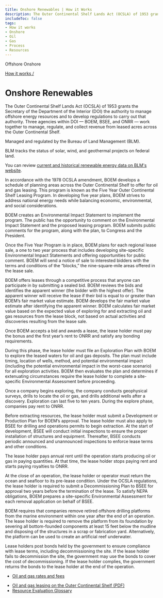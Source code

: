 ```yaml
---
title: Onshore Renewables | How it Works
description: The Outer Continental Shelf Lands Act (OCSLA) of 1953 grants the Secretary of the Department of the Interior (DOI) the authority to manage offshore energy resources and to develop regulations to carry out that authority. Three agencies within DOI — BOEM, BSEE, and ONRR — work together to manage, regulate, and collect revenue from leased acres across the Outer Continental Shelf.
includeToc: false
tags:
- How it works
- Onshore
- Oil
- Gas
- Process
- Resources
---
```


<PageTabs>
  <PageTab alt={'Navigate to Offshore Renewables'} to={'/how-it-works/offshore-renewables/'}>
    Offshore
  </PageTab>
  <PageTab>
    Onshore
  </PageTab>
</PageTabs>

<Box bgcolor='primary.main'>
<Container maxWidth="lg">
<Grid container alignItems='center'>
<Grid item xs={12} sm={8}>
<Box p={3} pl={0}>

[How it works /](/how-it-works/)

# Onshore Renewables

The Outer Continental Shelf Lands Act (OCSLA) of 1953 grants the Secretary of the Department of the Interior (DOI) the authority to manage offshore energy resources and to develop regulations to carry out that authority. Three agencies within DOI — <GlossaryTerm>BOEM</GlossaryTerm>, <GlossaryTerm>BSEE</GlossaryTerm>, and <GlossaryTerm>ONRR</GlossaryTerm> — work together to manage, regulate, and collect revenue from leased acres across the <GlossaryTerm>Outer Continental Shelf</GlossaryTerm>.

</Box>
</Grid>
<Grid container xs={12} sm={4} >
<Box p={3} border={4} borderTop={0} borderBottom={0} borderColor='white'>
<Grid container xs={12}>
<Grid item xs={8}>

Managed and regulated by the Bureau of Land Management (BLM).

</Grid>
<Grid item xs={4}>
<Box p={4}><BlmLogoImg></BlmLogoImg></Box>
</Grid>

</Grid>
</Box>
</Grid>
</Grid>

</Container>
</Box>

<OnshoreRenewablesBackground>

<Grid container spacing={2} alignItems='flex-start'>
<Grid item xs={12} sm={4}>
<Box p={9} m={9}  display={{ xs: 'none', sm: 'block' }}/>
<Box p={8} display={{ xs: 'block', sm: 'none' }}/>
<DidYouKnowCard>

BLM tracks the status of solar, wind, and geothermal projects on federal land.

<CollapsibleContent>

You can review [current and historical renewable energy data on BLM's website](https://www.blm.gov/programs/energy-and-minerals/renewable-energy).

</CollapsibleContent>
</DidYouKnowCard>
</Grid>
<Grid item xs={12} sm={1}>
</Grid>
<Grid item xs={12} sm={7}>
<Box mt={5}>
<ProcessCard step={1} name={'Plan'}>

In accordance with the 1978 OCSLA amendment, BOEM develops a schedule of planning areas across the Outer Continental Shelf to offer for oil and gas leasing. This program is known as the Five Year Outer Continental Shelf Leasing Program. In developing five year plans, BOEM strives to address national energy needs while balancing economic, environmental, and social considerations.

BOEM creates an <GlossaryTerm>Environmental Impact Statement</GlossaryTerm> to implement the program. The public has the opportunity to comment on the Environmental Impact Statement and the proposed leasing program. BOEM submits public comments for the program, along with the plan, to Congress and the President.

</ProcessCard>
<ProcessCard step={2} name={'Lease'}>

Once the Five Year Program is in place, BOEM plans for each regional lease sale, a one to two year process that includes developing site-specific Environmental Impact Statements and offering opportunities for public comment. BOEM will send a notice of sale to interested bidders with the terms and conditions of the “blocks,” the nine-square-mile areas offered in the lease sale.

BOEM offers leases through a competitive process that anyone can participate in by submitting a sealed bid. BOEM reviews the bids and identifies the apparent winner (the bidder with the highest offer). The apparent winner will receive the lease if their bid is equal to or greater than BOEM’s fair market value estimate. BOEM develops the fair market value estimate after identifying the apparent winner. BOEM calculates fair market value based on the expected value of exploring for and extracting oil and gas resources from the lease block, not based on actual activities and discoveries resulting from the lease sale.

Once BOEM accepts a bid and awards a lease, the lease holder must pay the <GlossaryTerm>bonus</GlossaryTerm> and the first year’s rent to ONRR and satisfy any bonding requirements.

</ProcessCard>
<ProcessCard step={3} name={'Explore'}>

During this phase, the lease holder must file an Exploration Plan with BOEM to explore the leased waters for oil and gas deposits. The plan must include timing, location of wells, method, and potential environmental impact (including the potential environmental impact in the worst-case scenario) for all exploration activities. BOEM then evaluates the plan and determines if extenuating circumstances require the lease holder to complete a site-specific Environmental Assessment before proceeding.

Once a company begins exploring, the company conducts geophysical surveys, drills to locate the oil or gas, and drills additional wells after a discovery. Exploration can last five to ten years. During the explore phase, companies pay <GlossaryTerm>rent</GlossaryTerm> to ONRR.

</ProcessCard>
<ProcessCard step={4} name={'Develop'}>

Before extracting resources, the lease holder must submit a Development or Production Plan for BOEM’s approval. The lease holder must also apply to BSEE for drilling and operations permits to begin extraction. At the start of development, BSEE will conduct initial inspections to ensure the proper installation of structures and equipment. Thereafter, BSEE conducts periodic announced and unannounced inspections to enforce lease terms and other conditions.

The lease holder pays annual rent until the operation starts producing oil or gas in paying quantities. At that time, the lease holder stops paying rent and starts paying <GlossaryTerm>royalties</GlossaryTerm> to ONRR.

</ProcessCard>
<ProcessCard step={5} name={'Decommission and reclaim'}>

At the close of an operation, the lease holder or operator must return the ocean and seafloor to its pre-lease condition. Under the OCSLA regulations, the lease holder is required to submit a Decommissioning Plan to BSEE for approval two years before the termination of the lease. To satisfy NEPA obligations, BOEM prepares a site-specific Environmental Assessment for each removal application on behalf of BSEE.

BOEM requires that companies remove retired offshore drilling platforms from the marine environment within one year after the end of an operation. The lease holder is required to remove the platform from its foundation by severing all bottom-founded components at least 15 feet below the mudline and disposing of the structures in a scrap or fabrication yard. Alternatively, the platform can be used to create an artificial reef underwater.

Lease holders post bonds held by the government to ensure compliance with lease terms, including decommissioning the site. If the lease holder fails to decommission the site, the government may use the bonds to cover the cost of decommissioning. If the lease holder complies, the government returns the bonds to the lease holder at the end of the operation.

</ProcessCard>
<ProcessCard name={'Rates and fees'} defaultExpanded={true}>

- [Oil and gas rates and fees](/how-it-works/revenues/#oil-gas-rates)

</ProcessCard>
<ProcessCard name={'Learn more'} defaultExpanded={true}>

- [Oil and gas leasing on the Outer Continental Shelf (PDF)](http://www.boem.gov/uploadedFiles/BOEM/Oil_and_Gas_Energy_Program/Leasing/5BOEMRE_Leasing101.pdf)
- [Resource Evaluation Glossary](http://www.boem.gov/Resource-Evaluation-Glossary/)

</ProcessCard>
</Box>
</Grid>
</Grid>
</OnshoreRenewablesBackground>
